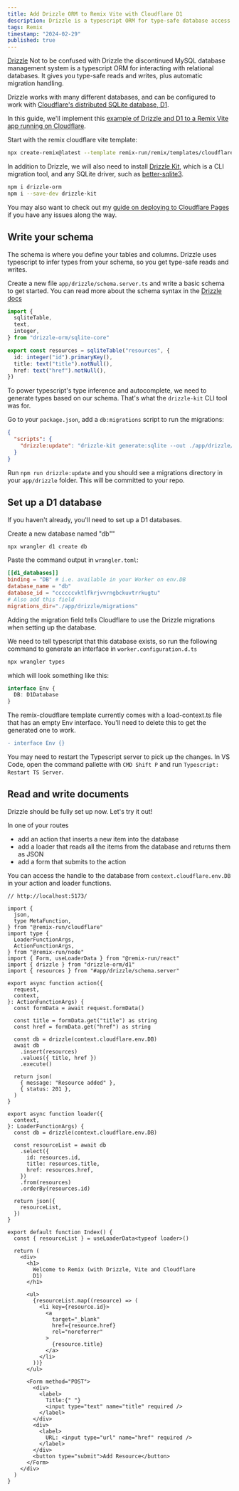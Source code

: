 ```yaml
---
title: Add Drizzle ORM to Remix Vite with Cloudflare D1
description: Drizzle is a typescript ORM for type-safe database access and automatic migrations. Add it to your Remix app to get started with Cloudflare D1.
tags: Remix
timestamp: "2024-02-29"
published: true
---
```


[Drizzle](https://orm.drizzle.team/) <SideNote> Not to be confused with Drizzle the discontinued MySQL database management system </SideNote> is a typescript ORM for interacting with relational databases. It gives you type-safe reads and writes, plus automatic migration handling.

Drizzle works with many different databases, and can be configured to work with [Cloudflare's distributed SQLite database, D1](https://developers.cloudflare.com/d1/).

In this guide, we'll implement this [example of Drizzle and D1 to a Remix Vite app running on Cloudflare](https://github.com/jacobparis/remix-cloudflare-drizzle).

Start with the remix cloudflare vite template:

```bash
npx create-remix@latest --template remix-run/remix/templates/cloudflare
```

In addition to Drizzle, we will also need to install [Drizzle Kit](https://www.npmjs.com/package/drizzle-kit), which is a CLI migration tool, and any SQLite driver, such as [better-sqlite3](https://www.npmjs.com/package/better-sqlite3).

```bash
npm i drizzle-orm
npm i --save-dev drizzle-kit
```

You may also want to check out my [guide on deploying to Cloudflare Pages](/content/remix-cloudflare-pages) if you have any issues along the way.

## Write your schema

The schema is where you define your tables and columns. Drizzle uses typescript to infer types from your schema, so you get type-safe reads and writes.

Create a new file `app/drizzle/schema.server.ts` and write a basic schema to get started.<SideNote> You can read more about the schema syntax in the [Drizzle docs](https://github.com/drizzle-team/drizzle-orm/blob/main/drizzle-orm/src/sqlite-core/README.md)</SideNote>

```ts
import {
  sqliteTable,
  text,
  integer,
} from "drizzle-orm/sqlite-core"

export const resources = sqliteTable("resources", {
  id: integer("id").primaryKey(),
  title: text("title").notNull(),
  href: text("href").notNull(),
})
```

To power typescript's type inference and autocomplete, we need to generate types based on our schema. That's what the `drizzle-kit` CLI tool was for.

Go to your `package.json`, add a `db:migrations` script to run the migrations:

```json
{
  "scripts": {
    "drizzle:update": "drizzle-kit generate:sqlite --out ./app/drizzle/migrations --schema ./app/drizzle/schema.server.ts"
  }
}
```

Run `npm run drizzle:update` and you should see a migrations directory in your `app/drizzle` folder. This will be committed to your repo.

## Set up a D1 database

If you haven't already, you'll need to set up a D1 databases.

Create a new database named "db""

```sh
npx wrangler d1 create db
```

Paste the command output in `wrangler.toml`:

```toml
[[d1_databases]]
binding = "DB" # i.e. available in your Worker on env.DB
database_name = "db"
database_id = "ccccccvktlfkrjvvrngbckuvtrrkugtu"
# Also add this field
migrations_dir="./app/drizzle/migrations"
```

Adding the migration field tells Cloudflare to use the Drizzle migrations when setting up the database.

We need to tell typescript that this database exists, so run the following command to generate an interface in `worker.configuration.d.ts`

```sh
npx wrangler types
```

which will look something like this:

```ts
interface Env {
  DB: D1Database
}
```

The remix-cloudflare template currently comes with a load-context.ts file that has an empty Env interface. You'll need to delete this to get the generated one to work.

```diff
- interface Env {}
```

You may need to restart the Typescript server to pick up the changes. In VS Code, open the command pallette with `CMD Shift P` and run `Typescript: Restart TS Server`.

## Read and write documents

Drizzle should be fully set up now. Let's try it out!

In one of your routes

- add an action that inserts a new item into the database
- add a loader that reads all the items from the database and returns them as JSON
- add a form that submits to the action

You can access the handle to the database from `context.cloudflare.env.DB` in your action and loader functions.

```tsx
// http://localhost:5173/

import {
  json,
  type MetaFunction,
} from "@remix-run/cloudflare"
import type {
  LoaderFunctionArgs,
  ActionFunctionArgs,
} from "@remix-run/node"
import { Form, useLoaderData } from "@remix-run/react"
import { drizzle } from "drizzle-orm/d1"
import { resources } from "#app/drizzle/schema.server"

export async function action({
  request,
  context,
}: ActionFunctionArgs) {
  const formData = await request.formData()

  const title = formData.get("title") as string
  const href = formData.get("href") as string

  const db = drizzle(context.cloudflare.env.DB)
  await db
    .insert(resources)
    .values({ title, href })
    .execute()

  return json(
    { message: "Resource added" },
    { status: 201 },
  )
}

export async function loader({
  context,
}: LoaderFunctionArgs) {
  const db = drizzle(context.cloudflare.env.DB)

  const resourceList = await db
    .select({
      id: resources.id,
      title: resources.title,
      href: resources.href,
    })
    .from(resources)
    .orderBy(resources.id)

  return json({
    resourceList,
  })
}

export default function Index() {
  const { resourceList } = useLoaderData<typeof loader>()

  return (
    <div>
      <h1>
        Welcome to Remix (with Drizzle, Vite and Cloudflare
        D1)
      </h1>

      <ul>
        {resourceList.map((resource) => (
          <li key={resource.id}>
            <a
              target="_blank"
              href={resource.href}
              rel="noreferrer"
            >
              {resource.title}
            </a>
          </li>
        ))}
      </ul>

      <Form method="POST">
        <div>
          <label>
            Title:{" "}
            <input type="text" name="title" required />
          </label>
        </div>
        <div>
          <label>
            URL: <input type="url" name="href" required />
          </label>
        </div>
        <button type="submit">Add Resource</button>
      </Form>
    </div>
  )
}
```
